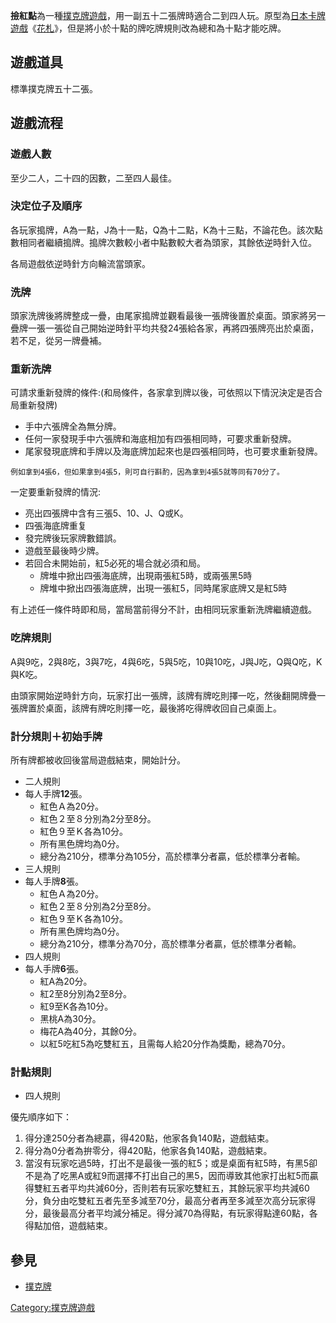 {{Original research}}
'''撿紅點'''為一種[[撲克牌|撲克牌]][[遊戲|遊戲]]，用一副五十二張牌時適合二到四人玩。原型為[[日本|日本]][[卡牌遊戲|卡牌遊戲]]《[[花札|花札]]》，但是將小於十點的牌吃牌規則改為總和為十點才能吃牌。

==遊戲道具==
標準撲克牌五十二張。

==遊戲流程==
===遊戲人數===
至少二人，二十四的因數，二至四人最佳。
===決定位子及順序===
各玩家搗牌，A為一點，J為十一點，Q為十二點，K為十三點，不論花色。該次點數相同者繼續搗牌。搗牌次數較小者中點數較大者為頭家，其餘依逆時針入位。

各局遊戲依逆時針方向輪流當頭家。
===洗牌===
頭家洗牌後將牌整成一疊，由尾家搗牌並觀看最後一張牌後置於桌面。頭家將另一疊牌一張一張從自己開始逆時針平均共發24張給各家，再將四張牌亮出於桌面，若不足，從另一牌疊補。
===重新洗牌===
可請求重新發牌的條件:(和局條件，各家拿到牌以後，可依照以下情況決定是否合局重新發牌)
*手中六張牌全為無分牌。
*任何一家發現手中六張牌和海底相加有四張相同時，可要求重新發牌。
*尾家發現底牌和手牌以及海底牌加起來也是四張相同時，也可要求重新發牌。

 例如拿到4張6，但如果拿到4張5，則可自行斟酌，因為拿到4張5就等同有70分了。

一定要重新發牌的情況:
*亮出四張牌中含有三張5、10、J、Q或K。
*四張海底牌重复
*發完牌後玩家牌數錯誤。
*遊戲至最後時少牌。
*若回合未開始前，紅5必死的場合就必須和局。
**牌堆中掀出四張海底牌，出現兩張紅5時，或兩張黑5時
**牌堆中掀出四張海底牌，出現一張紅5，同時尾家底牌又是紅5時

有上述任一條件時即和局，當局當前得分不計，由相同玩家重新洗牌繼續遊戲。

===吃牌規則===
A與9吃，2與8吃，3與7吃，4與6吃，5與5吃，10與10吃，J與J吃，Q與Q吃，K與K吃。

由頭家開始逆時針方向，玩家打出一張牌，該牌有牌吃則擇一吃，然後翻開牌疊一張牌置於桌面，該牌有牌吃則擇一吃，最後將吃得牌收回自己桌面上。

===計分規則＋初始手牌===
所有牌都被收回後當局遊戲結束，開始計分。
*二人規則
*每人手牌'''12'''張。
**紅色Ａ為20分。
**紅色２至８分別為2分至8分。
**紅色９至Ｋ各為10分。
**所有黑色牌均為0分。
**總分為210分，標準分為105分，高於標準分者贏，低於標準分者輸。
*三人規則
*每人手牌'''8'''張。
**紅色Ａ為20分。
**紅色２至８分別為2分至8分。
**紅色９至Ｋ各為10分。
**所有黑色牌均為0分。
**總分為210分，標準分為70分，高於標準分者贏，低於標準分者輸。
*四人規則
*每人手牌'''6'''張。
**紅A為20分。
**紅2至8分別為2至8分。
**紅9至K各為10分。
**黑桃A為30分。
**梅花A為40分，其餘0分。
**以紅5吃紅5為吃雙紅五，且需每人給20分作為獎勵，總為70分。

===計點規則===
*四人規則
優先順序如下：
#得分達250分者為總贏，得420點，他家各負140點，遊戲結束。
#得分為0分者為拚零分，得420點，他家各負140點，遊戲結束。
#當沒有玩家吃過5時，打出不是最後一張的紅5；或是桌面有紅5時，有黑5卻不是為了吃黑A或紅9而選擇不打出自己的黑5，因而導致其他家打出紅5而贏得雙紅五者平均共減60分，否則若有玩家吃雙紅五，其餘玩家平均共減60分，負分由吃雙紅五者先至多減至70分，最高分者再至多減至次高分玩家得分，最後最高分者平均減分補足。得分減70為得點，有玩家得點達60點，各得點加倍，遊戲結束。

==參見==
*[[撲克牌|撲克牌]]

{{紙牌遊戲}}

[[Category:撲克牌遊戲|Category:撲克牌遊戲]]